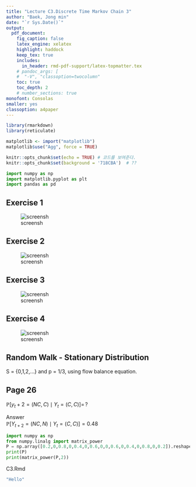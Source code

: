 ```yaml
---
title: "Lecture C3.Discrete Time Markov Chain 3"  
author: "Baek, Jong min"  
date: "`r Sys.Date()`"  
output:   
  pdf_document:
    fig_caption: false  
    latex_engine: xelatex
    highlight: haddock  
    keep_tex: true  
    includes:
      in_header: rmd-pdf-support/latex-topmatter.tex
    # pandoc_args: [
    #  "-V", "classoption=twocolumn"
    toc: true   
    toc_depth: 2  
    # number_sections: true  
monofont: Consolas
smaller: yes
classoption: a4paper
---
```

```r
library(rmarkdown)
library(reticulate)

matplotlib <- import("matplotlib")
matplotlib$use("Agg", force = TRUE)

knitr::opts_chunk$set(echo = TRUE) # 코드를 보여준다.
knitr::opts_chunk$set(background = '718CBA')  # ??
```

```python
import numpy as np
import matplotlib.pyplot as plt
import pandas as pd
```

\newpage

## Exercise 1 
 
\vspace{10pt}

![screensh](C:/Users/guentc1/Desktop/pdf/fig/example_1.png)

## Exercise 2  

\vspace{10pt}

![screensh](C:/Users/guentc1/Desktop/pdf/fig/example_2.png)

\newpage

## Exercise 3

\vspace{5pt}

![screensh](C:/Users/guentc1/Desktop/pdf/fig/example_3.png)

## Exercise 4

\vspace{5pt}

![screensh](C:/Users/guentc1/Desktop/pdf/fig/example_4.png)

\newpage

## Random Walk - Stationary Distribution

S = {0,1,2,...} and p = 1/3, using flow balance equation.  


\vspace{20pt}


## Page 26
  
$\mathbb{P}[y_t+2 = (NC,C)\mid Y_t = (C,C)]= \,?$  
\vspace{5pt}

Answer  
$\mathbb{P}[Y_{t+2} = (NC,N)\mid Y_t = (C,C)]=0.48$  

```python
import numpy as np
from numpy.linalg import matrix_power
P = np.array([0.2,0,0.8,0,0.4,0,0.6,0,0,0.6,0,0.4,0,0.8,0,0.2]).reshape(4,4)
print(P)
print(matrix_power(P,2))
```
C3.Rmd
```r
"Hello"
```

